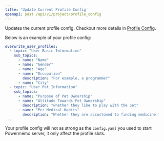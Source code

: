 ```yaml
---
title: 'Update Current Profile Config'
openapi: post /api/v1/project/profile_config
---
```



Updates the current profile config. Checkout more details in [Profile Config](/features/customization/profile#understand-the-user-profile-slots).

Below is an example of your profile config:

```yaml
overwrite_user_profiles:
  - topic: "User Basic Information"
    sub_topics:
      - name: "Name"
      - name: "Gender"
      - name: "Age"
      - name: "Occupation"
        description: "For example, a programmer"
      - name: "City"
  - topic: "User Pet Information"
    sub_topics:
      - name: "Purpose of Pet Ownership"
      - name: "Attitude Towards Pet Ownership"
        description: "whether they like to play with the pet"
      - name: "Pet Medical Habits"
        description: "Whether they are accustomed to finding medicine themselves"
...
``` 

Your profile config will not as strong as the `config.yaml` you used to start Powermemo server,
it only affect the profile slots.
